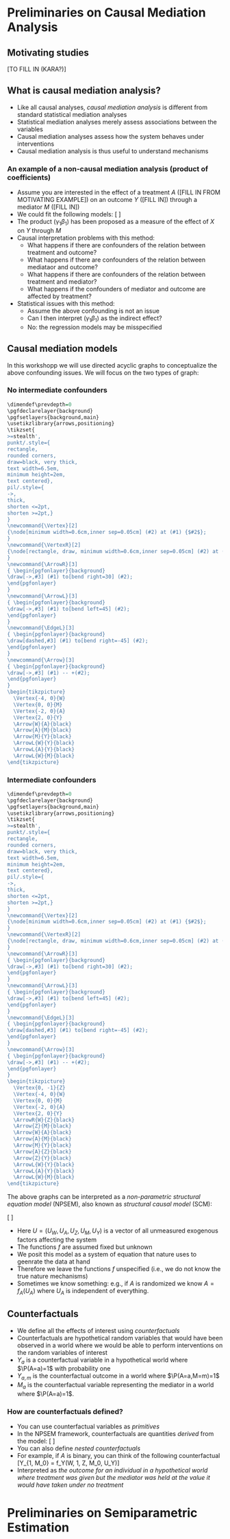 # Preliminaries on Causal Mediation Analysis {#mediation}

## Motivating studies

[TO FILL IN (KARA?)]

## What is causal mediation analysis?

- Like all causal analyses, _causal mediation analysis_ is different from standard statistical mediation analyses
- Statistical mediation analyses merely assess associations between the variables
- Causal mediation analyses assess how the system behaves under interventions
- Causal mediation analysis is thus useful to understand mechanisms

### An example of a non-causal mediation analysis (product of coefficients)

- Assume you are interested in the effect of a treatment $A$ ([FILL IN FROM MOTIVATING EXAMPLE]) on an outcome $Y$ ([FILL IN]) through a mediator $M$ ([FILL IN])
- We could fit the following models:
\[
\begin{align*}
\E(Y\mid A=a) & = \alpha_0 + \alpha_1 a\\
\E(M\mid A=a) & = \gamma_0 + \gamma_1 a\\
\E(Y\mid M=m, A=a) & = \beta_0 + \beta_1 m + \beta_2 a\\
\end{align*}
\]
- The product $(\gamma_1\beta_1)$ has been proposed as a measure of the effect of $X$ on $Y$ through $M$
- Causal interpretation problems with this method:
  - What happens if there are confounders of the relation between treatment and outcome?
  - What happens if there are confounders of the relation between mediataor and outcome?
  - What happens if there are confounders of the relation between treatment and mediator?
  - What happens if the confounders of mediator and outcome are affected by treatment?
- Statistical issues with this method:
  - Assume the above confounding is not an issue
  - Can I then interpret $(\gamma_1\beta_1)$ as the indirect effect?
  - No: the regression models may be misspecified

## Causal mediation models

In this workshopp we will use directed acyclic graphs to conceptualize 
the above confounding issues. We will focus on the two types of graph:

### No intermediate confounders

```r
\dimendef\prevdepth=0
\pgfdeclarelayer{background}
\pgfsetlayers{background,main}
\usetikzlibrary{arrows,positioning}
\tikzset{
>=stealth',
punkt/.style={
rectangle,
rounded corners,
draw=black, very thick,
text width=6.5em,
minimum height=2em,
text centered},
pil/.style={
->,
thick,
shorten <=2pt,
shorten >=2pt,}
}
\newcommand{\Vertex}[2]
{\node[minimum width=0.6cm,inner sep=0.05cm] (#2) at (#1) {$#2$};
}
\newcommand{\VertexR}[2]
{\node[rectangle, draw, minimum width=0.6cm,inner sep=0.05cm] (#2) at (#1) {$#2$};
}
\newcommand{\ArrowR}[3]
{ \begin{pgfonlayer}{background}
\draw[->,#3] (#1) to[bend right=30] (#2);
\end{pgfonlayer}
}
\newcommand{\ArrowL}[3]
{ \begin{pgfonlayer}{background}
\draw[->,#3] (#1) to[bend left=45] (#2);
\end{pgfonlayer}
}
\newcommand{\EdgeL}[3]
{ \begin{pgfonlayer}{background}
\draw[dashed,#3] (#1) to[bend right=-45] (#2);
\end{pgfonlayer}
}
\newcommand{\Arrow}[3]
{ \begin{pgfonlayer}{background}
\draw[->,#3] (#1) -- +(#2);
\end{pgfonlayer}
}
\begin{tikzpicture}
  \Vertex{-4, 0}{W}
  \Vertex{0, 0}{M}
  \Vertex{-2, 0}{A}
  \Vertex{2, 0}{Y}
  \Arrow{W}{A}{black}
  \Arrow{A}{M}{black}
  \Arrow{M}{Y}{black}
  \ArrowL{W}{Y}{black}
  \ArrowL{A}{Y}{black}
  \ArrowL{W}{M}{black}
\end{tikzpicture}
```

### Intermediate confounders

```r
\dimendef\prevdepth=0
\pgfdeclarelayer{background}
\pgfsetlayers{background,main}
\usetikzlibrary{arrows,positioning}
\tikzset{
>=stealth',
punkt/.style={
rectangle,
rounded corners,
draw=black, very thick,
text width=6.5em,
minimum height=2em,
text centered},
pil/.style={
->,
thick,
shorten <=2pt,
shorten >=2pt,}
}
\newcommand{\Vertex}[2]
{\node[minimum width=0.6cm,inner sep=0.05cm] (#2) at (#1) {$#2$};
}
\newcommand{\VertexR}[2]
{\node[rectangle, draw, minimum width=0.6cm,inner sep=0.05cm] (#2) at (#1) {$#2$};
}
\newcommand{\ArrowR}[3]
{ \begin{pgfonlayer}{background}
\draw[->,#3] (#1) to[bend right=30] (#2);
\end{pgfonlayer}
}
\newcommand{\ArrowL}[3]
{ \begin{pgfonlayer}{background}
\draw[->,#3] (#1) to[bend left=45] (#2);
\end{pgfonlayer}
}
\newcommand{\EdgeL}[3]
{ \begin{pgfonlayer}{background}
\draw[dashed,#3] (#1) to[bend right=-45] (#2);
\end{pgfonlayer}
}
\newcommand{\Arrow}[3]
{ \begin{pgfonlayer}{background}
\draw[->,#3] (#1) -- +(#2);
\end{pgfonlayer}
}
\begin{tikzpicture}
  \Vertex{0, -1}{Z}
  \Vertex{-4, 0}{W}
  \Vertex{0, 0}{M}
  \Vertex{-2, 0}{A}
  \Vertex{2, 0}{Y}
  \ArrowR{W}{Z}{black}
  \Arrow{Z}{M}{black}
  \Arrow{W}{A}{black}
  \Arrow{A}{M}{black}
  \Arrow{M}{Y}{black}
  \Arrow{A}{Z}{black}
  \Arrow{Z}{Y}{black}
  \ArrowL{W}{Y}{black}
  \ArrowL{A}{Y}{black}
  \ArrowL{W}{M}{black}
\end{tikzpicture}
```

The above graphs can be interpreted as a _non-parametric structural
equation model_ (NPSEM), also known as _structural causal model_ (SCM):

\[
\begin{align*}
W & = f_W(U_W)\\
A & = f_A(A, U_A)\\
Z & = f_Z(W, A, U_Z)\\
M & = f_M(W, A, Z, U_M)\\
Y & = f_Y(W, A, Z, M, U_Y)
\end{align*}
\]

- Here $U=(U_W, U_A, U_Z, U_M, U_Y)$ is a vector of all unmeasured exogenous factors affecting the system
- The functions $f$ are assumed fixed but unknown
- We posit this model as a system of equation that nature uses to geenrate the data at hand
- Therefore we leave the functions $f$ unspecified (i.e., we do not know the true nature mechanisms)
- Sometimes we know something: e.g., if $A$ is randomized we know $A=f_A(U_A)$ where $U_A$ is independent of everything.

## Counterfactuals

- We define all the effects of interest using
_counterfactuals_
- Counterfactuals are hypothetical random variables
that would have been observed in a world where we would be able to
perform interventions on the random variables of interest
- $Y_a$ is a counterfactual variable in a hypothetical world
where $\P(A=a)=1$ with probability one
- $Y_{a,m}$ is the
counterfactual outcome in a world where $\P(A=a,M=m)=1$
- $M_a$ is the counterfactual variable representing the mediator in a world where
$\P(A=a)=1$.

### How are counterfactuals defined?

- You can use counterfactual variables as _primitives_
- In the NPSEM framework, counterfactuals are quantities _derived_ from the
model:
\[
\begin{align*}
Y_a  &= f_Y(W, a, Z, M, U_Y)\\
Y_{a,m}  &= f_Y(W, a, Z, m, U_Y)\\
M_a  &= f_M(W, a, Z, U_M)\\
\end{align*}
\]
- You can also define _nested counterfactuals_
- For example, if $A$ is binary, you can think of the following counterfactual
\[Y_{1, M_0} = f_Y(W, 1, Z, M_0, U_Y)\]
- Interpreted as _the outcome for an individual in a hypothetical world where treatment was given but the mediator was held at the value it would have taken under no treatment_


# Preliminaries on Semiparametric Estimation